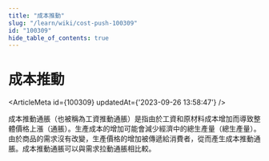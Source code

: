 ```yaml
---
title: "成本推動"
slug: "/learn/wiki/cost-push-100309"
id: "100309"
hide_table_of_contents: true
---
```



# 成本推動

<ArticleMeta id={100309} updatedAt={'2023-09-26 13:58:47'} />
<div className='border-solid border-b border-t-0 my-4 border-[var(--ifm-color-gray-300)]' />

成本推動通脹（也被稱為工資推動通脹）是指由於工資和原材料成本增加而導致整體價格上漲（通脹）。生產成本的增加可能會減少經濟中的總生產量（總生產量）。由於商品的需求沒有改變，生產價格的增加被傳遞給消費者，從而產生成本推動通脹。成本推動通脹可以與需求拉動通脹相比較。
